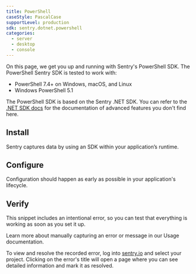 ```yaml
---
title: PowerShell
caseStyle: PascalCase
supportLevel: production
sdk: sentry.dotnet.powershell
categories:
  - server
  - desktop
  - console
---
```


<PlatformContent includePath="getting-started-primer" />

On this page, we get you up and running with Sentry's PowerShell SDK. The PowerShell Sentry SDK is tested to work with:

- PowerShell 7.4+ on Windows, macOS, and Linux
- Windows PowerShell 5.1

The PowerShell SDK is based on the Sentry .NET SDK. You can refer to the [.NET SDK docs](/platforms/dotnet/configuration) for the documentation of advanced features you don't find here.

## Install

Sentry captures data by using an SDK within your application’s runtime.

<PlatformContent includePath="getting-started-install" />

## Configure

Configuration should happen as early as possible in your application's lifecycle.

<PlatformContent includePath="getting-started-config" />

## Verify

This snippet includes an intentional error, so you can test that everything is working as soon as you set it up.

<PlatformContent includePath="getting-started-verify" />

<Alert>

Learn more about manually capturing an error or message in our <PlatformLink to="/usage/">Usage documentation</PlatformLink>.

</Alert>

To view and resolve the recorded error, log into [sentry.io](https://sentry.io) and select your project. Clicking on the error's title will open a page where you can see detailed information and mark it as resolved.
